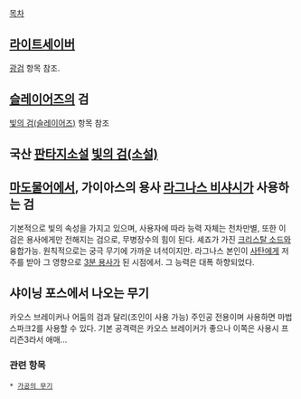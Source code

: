[[목차]]
== [[라이트세이버]] ==
[[광검]] 항목 참조.

== [[슬레이어즈]]의 검 ==
[[빛의 검(슬레이어즈)]] 항목 참조

== 국산 [[판타지소설]] [[빛의 검(소설)]] ==



== [[마도물어]]에서, 가이아스의 용사 [[라그나스 비샤시]]가 사용하는 검 ==

기본적으로 빛의 속성을 가지고 있으며, 사용자에 따라 능력 자체는 천차만별, 또한 이 검은 용사에게만 전해지는 검으로, 무병장수의 힘이 된다. 셰죠가 가진 [[크리스탈 소드]]와 융합가능. 원칙적으로는 궁극 무기에 가까운 녀석이지만. 라그나스 본인이 [[사탄]]에게 저주를 받아 그 영향으로 [[3분 용사]]가 된 시점에서. 그 능력은 대폭 하향되었다.

== 샤이닝 포스에서 나오는 무기 ==

카오스 브레이커나 어둠의 검과 달리(조인이 사용 가능) 주인공 전용이며 사용하면 마법 스파크2를 사용할 수 있다. 기본 공격력은 카오스 브레이커가 좋으나 이쪽은 사용시 프리즌3라서 애매...
=== 관련 항목 ===
 * [[가공의 무기]]
